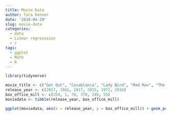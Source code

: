 ```yaml
---
title: Movie Data
author: Tara Kenner
date: '2018-04-29'
slug: movie-data
categories:
  - data
  - Linear regresssion
  - r
tags:
  - ggplot
  - Math
  - R
---
```


```r
library(tidyverse)

movie_title <- c("Get Out", "Casablanca", "Lady Bird", "Mad Max", "The Godfather", "Moonlight")
release_year <- c(2017, 1942, 2017, 2015, 1972, 2016)
box_office_mill <- c(254, 1, 70, 370, 245, 55)
moviedata <- tibble(release_year, box_office_mill)

ggplot(moviedata, aes(x = release_year, y = box_office_mill)) + geom_point() + geom_smooth(method = "lm")
```

